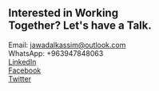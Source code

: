 ## Interested in Working<br/> Together? Let's have a Talk.
Email: <jawadalkassim@outlook.com><br/>
WhatsApp: +963947848063 <br/>
[LinkedIn](www.linkedin.com/in/jawad-alkassim)<br/>
[Facebook](https://www.facebook.com/jawad.Alkassem8)<br/>
[Twitter](https://twitter.com/JawadAlkassim)<br/>


